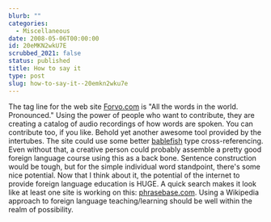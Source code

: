 ```yaml
---
blurb: ""
categories:
  - Miscellaneous
date: 2008-05-06T00:00:00
id: 20eMKN2wkU7E
scrubbed_2021: false
status: published
title: How to say it
type: post
slug: how-to-say-it--20emkn2wku7e
---
```


The tag line for the web site [Forvo.com](http://forvo.com/) is
"All the words in the world. Pronounced." Using the power of people
who want to contribute, they are creating a catalog of audio
recordings of how words are spoken. You can contribute too, if you
like. Behold yet another awesome tool provided by the intertubes.
The site could use some better
[bablefish](http://babelfish.altavista.com/) type
cross-referencing. Even without that, a creative person could
probably assemble a pretty good foreign language course using this
as a back bone. Sentence construction would be tough, but for the
simple individual word standpoint, there's some nice potential. Now
that I think about it, the potential of the internet to provide
foreign language education is HUGE. A quick search makes it look
like at least one site is working on this:
[phrasebase.com](http://www.phrasebase.com/english/). Using a
Wikipedia approach to foreign language teaching/learning should be
well within the realm of possibility.